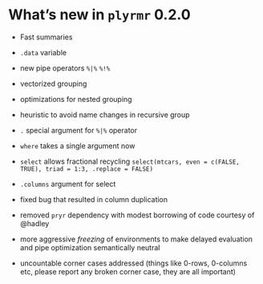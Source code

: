 # What's new in `plyrmr` 0.2.0

* Fast summaries
* `.data` variable
* new pipe operators `%|%` `%!%`
* vectorized grouping
* optimizations for nested grouping
* heuristic to avoid name changes in recursive group
* `.` special argument for `%|%` operator
* `where` takes a single argument now
* `select` allows fractional recycling `select(mtcars, even = c(FALSE, TRUE), triad = 1:3, .replace = FALSE)`
* `.columns` argument for select


* fixed bug that resulted in column duplication
* removed `pryr` dependency with modest borrowing of code courtesy of @hadley
* more aggressive *freezing* of environments to make delayed evaluation and pipe optimization semantically neutral
* uncountable corner cases addressed (things like 0-rows, 0-columns etc, please report any broken corner case, they are all important)
